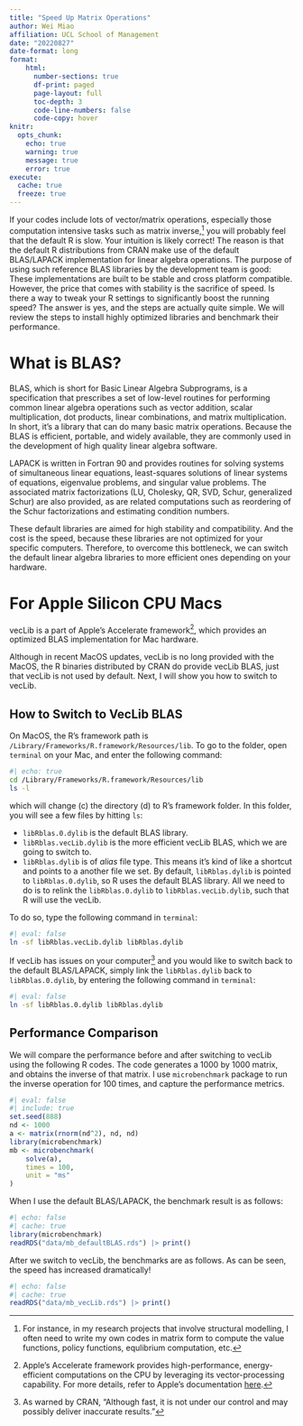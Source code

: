 ```yaml
---
title: "Speed Up Matrix Operations"
author: Wei Miao
affiliation: UCL School of Management
date: "20220827"
date-format: long
format:
    html:
      number-sections: true
      df-print: paged
      page-layout: full
      toc-depth: 3
      code-line-numbers: false
      code-copy: hover
knitr:
  opts_chunk:
    echo: true
    warning: true
    message: true
    error: true
execute: 
  cache: true
  freeze: true
---
```


If your codes include lots of vector/matrix operations, especially those computation intensive tasks such as matrix inverse,^[For instance, in my research projects that involve structural modelling, I often need to write my own codes in matrix form to compute the value functions, policy functions, equlibrium computation, etc.] you will probably feel that the default R is slow.   Your intuition is likely correct! The reason is that the default R distributions from CRAN make use of the default BLAS/LAPACK implementation for linear algebra operations. The purpose of using such reference BLAS libraries by the development team is good: These implementations are built to be stable and cross platform compatible. However, the price that comes with stability is the sacrifice of speed. Is there a way to tweak your R settings to significantly boost the running speed? The answer is yes, and the steps are actually quite simple. We will review the steps to install highly optimized libraries and benchmark their performance.

# What is BLAS?

BLAS, which is short for Basic Linear Algebra Subprograms, is a specification that prescribes a set of low-level routines for performing common linear algebra operations such as vector addition, scalar multiplication, dot products, linear combinations, and matrix multiplication. In short, it's a library that can do many basic matrix operations. Because the BLAS is efficient, portable, and widely available, they are commonly used in the development of high quality linear algebra software. 

LAPACK is written in Fortran 90 and provides routines for solving systems of simultaneous linear equations, least-squares solutions of linear systems of equations, eigenvalue problems, and singular value problems. The associated matrix factorizations (LU, Cholesky, QR, SVD, Schur, generalized Schur) are also provided, as are related computations such as reordering of the Schur factorizations and estimating condition numbers. 

These default libraries are aimed for high stability and compatibility. And the cost is the speed, because these libraries are not optimized for your specific computers. Therefore, to overcome this bottleneck, we can switch the default linear algebra libraries to more efficient ones depending on your hardware. 

# For Apple Silicon CPU Macs

vecLib is a part of Apple’s Accelerate framework^[Apple's Accelerate framework provides high-performance, energy-efficient computations on the CPU by leveraging its vector-processing capability. For more details, refer to Apple's documentation [here](https://developer.apple.com/documentation/accelerate/blas).], which provides an optimized BLAS implementation for Mac hardware. 

Although in recent MacOS updates, vecLib is no long provided with the MacOS, the R binaries distributed by CRAN do provide vecLib BLAS, just that vecLib is not used by default. Next, I will show you how to switch to vecLib.

## How to Switch to VecLib BLAS

On MacOS, the R's framework path is `/Library/Frameworks/R.framework/Resources/lib`. To go to the folder, open `terminal` on your Mac, and enter the following command:

```zsh
#| echo: true
cd /Library/Frameworks/R.framework/Resources/lib
ls -l
```

which will change (c) the directory (d) to R's framework folder. In this folder, you will see a few files by hitting `ls`:


- `libRblas.0.dylib`  is the default BLAS library. 
- `libRblas.vecLib.dylib` is the more efficient vecLib BLAS, which we are going to switch to.
- `libRblas.dylib` is of *alias* file type. This means it's kind of like a shortcut and points to a another file we set. By default, `libRblas.dylib` is pointed to `libRblas.0.dylib`, so R uses the default BLAS library. All we need to do is to relink the `libRblas.0.dylib` to `libRblas.vecLib.dylib`, such that R will use the vecLib.

To do so, type the following command in `terminal`:

```zsh
#| eval: false
ln -sf libRblas.vecLib.dylib libRblas.dylib
```

If vecLib has issues on your computer^[As warned by CRAN, "Although fast, it is not under our control and may possibly deliver inaccurate results."] and you would like to switch back to the default BLAS/LAPACK, simply link the `libRblas.dylib` back to `libRblas.0.dylib`, by entering the following command in `terminal`:

```zsh
#| eval: false
ln -sf libRblas.0.dylib libRblas.dylib
```


## Performance Comparison

We will compare the performance before and after switching to vecLib using the following R codes. The code generates a 1000 by 1000 matrix, and obtains the inverse of that matrix. I use `microbenchmark` package to run the inverse operation for 100 times, and capture the performance metrics.


```r
#| eval: false
#| include: true
set.seed(888)
nd <- 1000
a <- matrix(rnorm(nd^2), nd, nd)
library(microbenchmark)
mb <- microbenchmark(
    solve(a),
    times = 100,
    unit = "ms"
)
```


When I use the default BLAS/LAPACK, the benchmark result is as follows:

```r
#| echo: false
#| cache: true
library(microbenchmark)
readRDS("data/mb_defaultBLAS.rds") |> print()
```

After we switch to vecLib, the benchmarks are as follows. As can be seen, the speed has increased dramatically!

```r
#| echo: false
#| cache: true
readRDS("data/mb_vecLib.rds") |> print()

```
